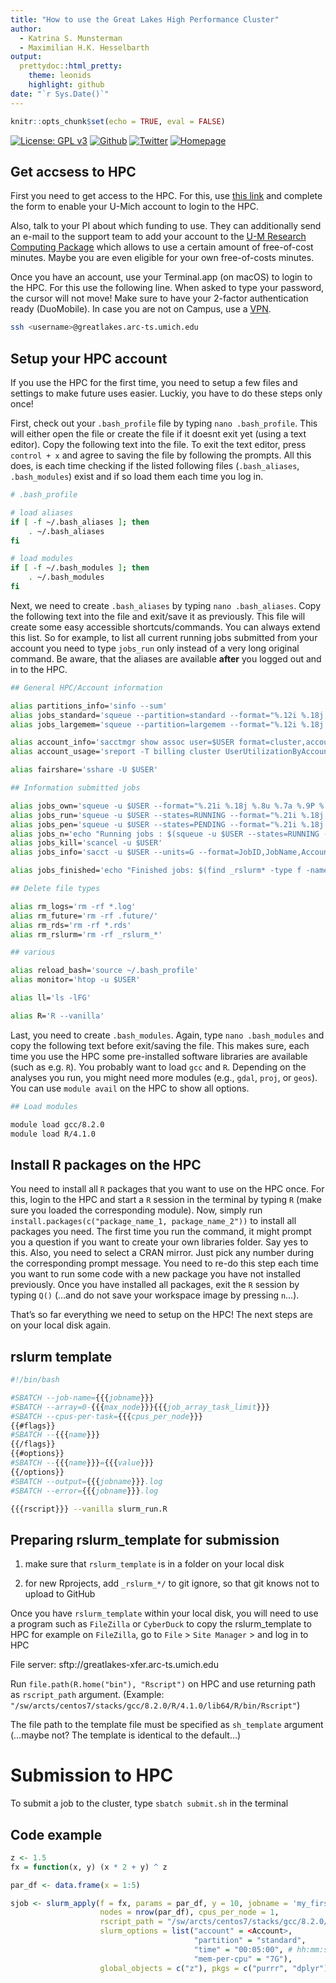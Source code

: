 ```yaml
---
title: "How to use the Great Lakes High Performance Cluster"
author:
  - Katrina S. Munsterman
  - Maximilian H.K. Hesselbarth
output:
  prettydoc::html_pretty:
    theme: leonids
    highlight: github
date: "`r Sys.Date()`"
---
```


```r
knitr::opts_chunk$set(echo = TRUE, eval = FALSE)
```

<!-- badges: start -->

[![License: GPL v3](https://shields.io/badge/License-GPLv3-ad2317?style=for-the-badge)](https://www.gnu.org/licenses/gpl-3.0)
[![Github](https://shields.io/badge/Github-Source%20Code-181717?style=for-the-badge&logo=github)](https://github.com/Allgeier-Lab/great-lakes-hpc)
[![Twitter](https://shields.io/badge/Twitter-@AllgeierLab-489ae9?style=for-the-badge&logo=twitter)](https://twitter.com/AllgeierLab)
[![Homepage](https://shields.io/badge/Homepage-www.jacoballgeier.com-f7cc46?style=for-the-badge&logo=internetexplorer)](https://www.jacoballgeier.com)

<!-- badges: end -->

## Get accsess to HPC

First you need to get access to the HPC. For this, use [this link](https://teamdynamix.umich.edu/TDClient/30/Portal/Requests/ServiceDet?ID=42) and complete the form to enable your U-Mich account to login to the HPC. 

Also, talk to your PI about which funding to use. They can additionally send an e-mail to the support team to add your account to the [U-M Research Computing Package](https://arc.umich.edu/umrcp/) which allows to use a certain amount of free-of-cost minutes. Maybe you are even eligible for your own free-of-costs minutes.

Once you have an account, use your Terminal.app (on macOS) to login to the HPC. For this use the following line. When asked to type your password, the cursor will not move! Make sure to have your 2-factor authentication ready (DuoMobile). In case you are not on Campus, use a [VPN](https://its.umich.edu/enterprise/wifi-networks/vpn/getting-started).

```bash
ssh <username>@greatlakes.arc-ts.umich.edu
```

## Setup your HPC account

If you use the HPC for the first time, you need to setup a few files and settings to make future uses easier. Luckiy, you have to do these steps only once!

First, check out your `.bash_profile` file by typing `nano .bash_profile`. This will either open the file or create the file if it doesnt exit yet (using a text editor). Copy the following text into the file. To exit the text editor, press `control + x` and agree to saving the file by following the prompts. All this does, is each time checking if the listed following files (`.bash_aliases`, `.bash_modules`) exist and if so load them each time you log in.

```bash
# .bash_profile

# load aliases
if [ -f ~/.bash_aliases ]; then
    . ~/.bash_aliases
fi

# load modules
if [ -f ~/.bash_modules ]; then
    . ~/.bash_modules
fi
```

Next, we need to create `.bash_aliases` by typing `nano .bash_aliases`. Copy the following text into the file and exit/save it as previously. This file will create some easy accessible shortcuts/commands. You can always extend this list. So for example, to list all current running jobs submitted from your account you need to type `jobs_run` only instead of a very long original command. Be aware, that the aliases are available **after** you logged out and in to the HPC.

```bash
## General HPC/Account information

alias partitions_info='sinfo --sum'
alias jobs_standard='squeue --partition=standard --format="%.12i %.18j %.8u %.6a %.9P %.10l %.10M %.5D %.4C %.7m %16R %.8T"'
alias jobs_largemem='squeue --partition=largemem --format="%.12i %.18j %.8u %.6a  %.9P %.10l %.10M %.5D %.4C %.7m %16R %.8T"'

alias account_info='sacctmgr show assoc user=$USER format=cluster,account,QOS,user,MaxSubmit,MaxJobs,GrpTRES'
alias account_usage='sreport -T billing cluster UserUtilizationByAccount account=jeallg0 Start=2021-01-01 End=$NOW Format=Cluster,Login,Account,TresName,Used'

alias fairshare='sshare -U $USER'

## Information submitted jobs

alias jobs_own='squeue -u $USER --format="%.21i %.18j %.8u %.7a %.9P %.10l %.10M %.5D %.4C %.7m %16R %.8T"'
alias jobs_run='squeue -u $USER --states=RUNNING --format="%.21i %.18j %.8u %.7a %.9P %.10l %.10M %.5D %.4C %.7m %16R %.8T"'
alias jobs_pen='squeue -u $USER --states=PENDING --format="%.21i %.18j %.8u %.7a %.9P %.10l %.10M %.5D %.4C %.7m %16R %.8T"'
alias jobs_n='echo "Running jobs : $(squeue -u $USER --states=RUNNING --noheader | wc -l)"'
alias jobs_kill='scancel -u $USER'
alias jobs_info='sacct -u $USER --units=G --format=JobID,JobName,Account,Partition,Timelimit,Elapsed,AllocNodes,AllocCPU,ReqMem,MaxRSS,State'

alias jobs_finished='echo "Finished jobs: $(find _rslurm* -type f -name "results_*.RDS" | wc -l)"'

## Delete file types

alias rm_logs='rm -rf *.log'
alias rm_future='rm -rf .future/'
alias rm_rds='rm -rf *.rds'
alias rm_rslurm='rm -rf _rslurm_*'

## various

alias reload_bash='source ~/.bash_profile'
alias monitor='htop -u $USER'

alias ll='ls -lFG'

alias R='R --vanilla'
```
Last, you need to create `.bash_modules`. Again, type `nano .bash_modules` and copy the following text before exit/saving the file. This makes sure, each time you use the HPC some pre-installed software libraries are available (such as e.g. `R`). You probably want to load `gcc` and `R`. Depending on the analyses you run, you might need more modules (e.g., `gdal`, `proj`, or `geos`). You can use `module avail` on the HPC to show all options.

```bash
## Load modules

module load gcc/8.2.0
module load R/4.1.0
```

## Install R packages on the HPC

You need to install all `R` packages that you want to use on the HPC once. For this, login to the HPC and start a `R` session in the terminal by typing `R` (make sure you loaded the corresponding module). Now, simply run `install.packages(c("package_name_1, package_name_2"))` to install all packages you need. The first time you run the command, it might prompt you a question if you want to create your own libraries folder. Say yes to this. Also, you need to select a CRAN mirror. Just pick any number during the corresponding prompt message. You need to re-do this step each time you want to run some code with a new package you have not installed previously. Once you have installed all packages, exit the `R` session by typing `Q()` (...and do not save your workspace image by pressing `n`...).

That's so far everything we need to setup on the HPC! The next steps are on your local disk again.

## rslurm template

```bash
#!/bin/bash

#SBATCH --job-name={{{jobname}}}
#SBATCH --array=0-{{{max_node}}}{{{job_array_task_limit}}}
#SBATCH --cpus-per-task={{{cpus_per_node}}}
{{#flags}}
#SBATCH --{{{name}}}
{{/flags}}
{{#options}}
#SBATCH --{{{name}}}={{{value}}}
{{/options}}
#SBATCH --output={{{jobname}}}.log
#SBATCH --error={{{jobname}}}.log

{{{rscript}}} --vanilla slurm_run.R
```

## Preparing rslurm_template for submission

1. make sure that `rslurm_template` is in a folder on your local disk

2. for new Rprojects, add `_rslurm_*/` to git ignore, so that git knows not to upload to GitHub

Once you have `rslurm_template` within your local disk, you will need to use a program such as `FileZilla` or `CyberDuck` to copy the rslurm_template to HPC for example on `FileZilla`, go to `File` > `Site Manager` > and log in to HPC

File server: sftp://greatlakes-xfer.arc-ts.umich.edu

Run `file.path(R.home("bin"), "Rscript")` on HPC and use returning path as `rscript_path` argument. (Example: `"/sw/arcts/centos7/stacks/gcc/8.2.0/R/4.1.0/lib64/R/bin/Rscript"`)

The file path to the template file must be specified as `sh_template` argument (...maybe not? The template is identical to the default...)

# Submission to HPC

To submit a job to the cluster, type `sbatch submit.sh` in the terminal

## Code example

```r
z <- 1.5
fx = function(x, y) (x * 2 + y) ^ z 

par_df <- data.frame(x = 1:5)

sjob <- slurm_apply(f = fx, params = par_df, y = 10, jobname = 'my_first_test',
                    nodes = nrow(par_df), cpus_per_node = 1,
                    rscript_path = "/sw/arcts/centos7/stacks/gcc/8.2.0/R/4.1.0/lib64/R/bin/Rscript",
                    slurm_options = list("account" = <Account>, 
                                         "partition" = "standard",
                                         "time" = "00:05:00", # hh:mm:ss
                                         "mem-per-cpu" = "7G"),
                    global_objects = c("z"), pkgs = c("purrr", "dplyr"), submit = FALSE)
```

